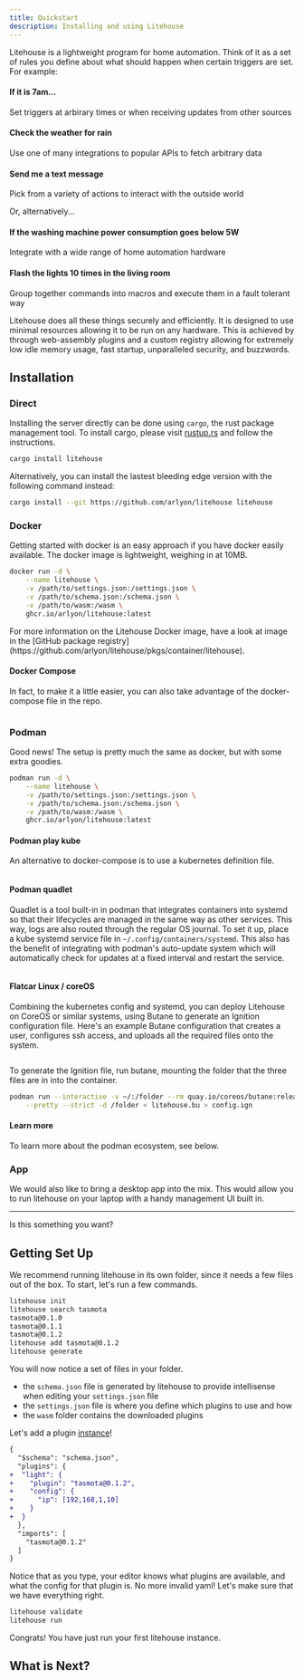 ```yaml
---
title: Quickstart
description: Installing and using Litehouse
---
```



Litehouse is a lightweight program for home automation. Think of it as a set of
rules you define about what should happen when certain triggers are set. For
example:

<Steps>
<Step>
<h4>If it is 7am...</h4>

Set triggers at arbirary times or when receiving updates from other sources
</Step>
<Step>

<h4>Check the weather for rain</h4>

Use one of many integrations to popular APIs to fetch arbitrary data
</Step>
<Step>

<h4>Send me a text message</h4>

Pick from a variety of actions to interact with the outside world
</Step>
</Steps>

Or, alternatively...

<Steps>
<Step>
<h4>If the washing machine power consumption goes below 5W</h4>

Integrate with a wide range of home automation hardware
</Step>
<Step>

<h4>Flash the lights 10 times in the living room</h4>

Group together commands into macros and execute them in a fault tolerant way
</Step>
</Steps>

Litehouse does all these things securely and efficiently. It is designed to use minimal resources allowing it to be run on any hardware.
This is achieved by through web-assembly plugins and a custom registry allowing for extremely low idle memory usage, fast startup,
unparalleled security, and buzzwords.

## Installation

<Cards>
<Card title="Direct" href="#direct" className="bg-gradient-to-bl dark:from-black dark:to-orange-950 border-orange-600"/>
<Card title="Docker" href="#docker" className="bg-gradient-to-bl dark:from-black dark:to-blue-950 border-blue-600" />
<Card title="Podman" href="#podman" className="bg-gradient-to-bl dark:from-black dark:to-purple-950 border-purple-600" />
<Card title="App" href="#app" />
</Cards>

### Direct

Installing the server directly can be done using `cargo`, the rust package management tool.
To install cargo, please visit [rustup.rs](https://rustup.rs) and follow the instructions.

```bash title="Terminal"
cargo install litehouse
```

Alternatively, you can install the lastest bleeding edge version with the following
command instead:

```bash title="Terminal"
cargo install --git https://github.com/arlyon/litehouse litehouse
```


### Docker

Getting started with docker is an easy approach if you have docker easily available.
The docker image is lightweight, weighing in at 10MB.

```bash title="Terminal"
docker run -d \
    --name litehouse \
    -v /path/to/settings.json:/settings.json \
    -v /path/to/schema.json:/schema.json \
    -v /path/to/wasm:/wasm \
    ghcr.io/arlyon/litehouse:latest
```

<Callout title="Litehouse Docker Image">
For more information on the Litehouse Docker image, have a look at image in the [GitHub package registry](https://github.com/arlyon/litehouse/pkgs/container/litehouse).
</Callout>

#### Docker Compose

In fact, to make it a little easier, you can also take advantage of the docker-compose file
in the repo.

```yaml title="docker-compose.yaml" file=../../../examples/docker-compose.yaml
```

### Podman

Good news! The setup is pretty much the same as docker, but with some extra goodies.

```bash title="Terminal"
podman run -d \
    --name litehouse \
    -v /path/to/settings.json:/settings.json \
    -v /path/to/schema.json:/schema.json \
    -v /path/to/wasm:/wasm \
    ghcr.io/arlyon/litehouse:latest
```

#### Podman play kube

An alternative to docker-compose is to use a kubernetes definition file.

```yaml title="kube.yaml" file=../../../examples/kube.yaml
```

#### Podman quadlet

Quadlet is a tool built-in in podman that integrates containers into systemd
so that their lifecycles are managed in the same way as other services. This
way, logs are also routed through the regular OS journal. To set it up,
place a kube systemd service file in `~/.config/containers/systemd`. This also
has the benefit of integrating with podman's auto-update system which will
automatically check for updates at a fixed interval and restart the service.

```systemd title="litehouse.kube" file=../../../examples/litehouse.kube
```

#### Flatcar Linux / coreOS

Combining the kubernetes config and systemd, you can deploy Litehouse on
CoreOS or similar systems, using Butane to generate an Ignition configuration
file. Here's an example Butane configuration that creates a user, configures
ssh access, and uploads all the required files onto the system.

```yaml title="litehouse.bu" file=../../../examples/litehouse.bu
```

To generate the Ignition file, run butane, mounting the folder that the three
files are in into the container.

```bash
podman run --interactive -v ~/:/folder --rm quay.io/coreos/butane:release \
    --pretty --strict -d /folder < litehouse.bu > config.ign
```

#### Learn more

To learn more about the podman ecosystem, see below.

<Cards>
<Card title="CoreOS and Butane" href="https://docs.fedoraproject.org/en-US/fedora-coreos/producing-ign/#_getting_butane" className="bg-gradient-to-bl dark:from-black dark:to-blue-950 border-blue-600" />
<Card title="Podman Autoupdate" href="https://docs.podman.io/en/latest/markdown/podman-auto-update.1.html" className="bg-gradient-to-bl dark:from-black dark:to-purple-950 border-purple-600" />
<Card title="Podman Quadlet" href="https://docs.podman.io/en/latest/markdown/podman-systemd.unit.5.html" className="bg-gradient-to-bl dark:from-black dark:to-orange-950 border-orange-600"/>
</Cards>

### App

<Callout title="Coming soon...">
We would also like to bring a desktop app into the mix. This would allow you to run
litehouse on your laptop with a handy management UI built in.

<hr className="mt-2 mb-2" />

<div className="flex justify-between w-full items-center">
Is this something you want?

<AppRequestButton />

</div>

</Callout>

## Getting Set Up

We recommend running litehouse in its own folder, since it needs a few files
out of the box. To start, let's run a few commands.

```bash title="Terminal"
litehouse init
litehouse search tasmota
tasmota@0.1.0
tasmota@0.1.1
tasmota@0.1.2
litehouse add tasmota@0.1.2
litehouse generate
```

You will now notice a set of files in your folder.

<Files>
  <Folder name="wasm" defaultOpen>
    <File name="tasmota@0.1.2.wasm" />
  </Folder>
  <File name="schema.json" />
  <File name="settings.json" />
</Files>

- the `schema.json` file is generated by litehouse to provide intellisense
  when editing your `settings.json` file
- the `settings.json` file is where you define which plugins to use and how
- the `wasm` folder contains the downloaded plugins

Let's add a plugin [instance](/docs/terminology#instance)!

```diff title="settings.json"
{
  "$schema": "schema.json",
  "plugins": {
+  "light": {
+    "plugin": "tasmota@0.1.2",
+    "config": {
+      "ip": [192,168,1,10]
+    }
+  }
  },
  "imports": [
    "tasmota@0.1.2"
  ]
}
```

Notice that as you type, your editor knows what plugins are available, and what
the config for that plugin is. No more invalid yaml! Let's make sure that we
have everything right.

```bash title="Terminal"
litehouse validate
litehouse run
```

Congrats! You have just run your first litehouse instance.

## What is Next?

<Cards>
  <Card title="📦 Visit the plugin registry" href="/registry" />
  <Card title="🔀 Learn more about creating rules" href="/docs/rules" />
  <Card title="📚 View the source code" href="https://github.com/arlyon/litehouse" />
</Cards>
